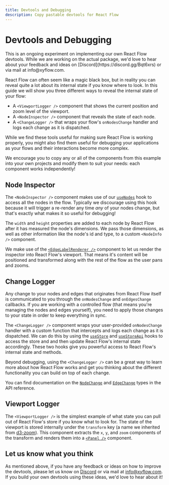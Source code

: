 ```yaml
---
title: Devtools and Debugging
description: Copy pastable devtools for React Flow
---
```



# Devtools and Debugging

<Callout type="info">
  This is an ongoing experiment on implementing our own React Flow devtools.
  While we are working on the actual package, we'd love to hear about your
  feedback and ideas on [Discord](https://discord.gg/Bqt6xrs) or via mail at
  info@xyflow.com.
</Callout>

React Flow can often seem like a magic black box, but in reality you can reveal
quite a lot about its internal state if you know where to look. In this guide we
will show you three different ways to reveal the internal state of your flow:

- A `<ViewportLogger />` component that shows the current position and zoom level
  of the viewport.
- A `<NodeInspector />` component that reveals the state of each node.
- A `<ChangeLogger />` that wraps your flow's `onNodesChange` handler and logs
  each change as it is dispatched.

While we find these tools useful for making sure React Flow is working properly,
you might also find them useful for debugging your applications as your flows and
their interactions become more complex.

<div className="nestedSandpack">
  <RemoteCodeViewer
    source={`${process.env.NEXT_PUBLIC_EXAMPLES_URL}/learn/devtools/source.json`}
    preview={`${process.env.NEXT_PUBLIC_EXAMPLES_URL}/learn/devtools/index.html`}
    framework="react"
  />
</div>

We encourage you to copy any or all of the components from this example into your
own projects and modify them to suit your needs: each component works independently!

## Node Inspector

The `<NodeInspector />` component makes use of our [`useNodes`](/api-reference/hooks/use-names)
hook to access all the nodes in the flow. Typically we discourage using this hook
because it will trigger a re-render any time _any_ of your nodes change, but that's
exactly what makes it so useful for debugging!

The `width` and `height` properties are added to each node by React Flow after it has measured
the node's dimensions. We pass those dimensions, as well as other information like
the node's id and type, to a custom `<NodeInfo />` component.

We make use of the [`<EdgeLabelRenderer />`](/api-reference/components/edge-label-renderer)
component to let us render the inspector into React Flow's viewport. That means
it's content will be positioned and transformed along with the rest of the flow
as the user pans and zooms.

## Change Logger

Any change to your nodes and edges that originates from React Flow itself is
communicated to you through the `onNodesChange` and `onEdgesChange` callbacks.
If you are working with a controlled flow (that means you're managing the nodes
and edges yourself), you need to apply those changes to your state in order to
keep everything in sync.

The `<ChangeLogger />` component wraps your user-provided `onNodesChange` handler
with a custom function that intercepts and logs each change as it is dispatched.
We can do this by using the [`useStore`](/api-reference/hooks/use-store) and
[`useStoreApi`](/api-reference/hooks/use-store-api) hooks to access the store and
and then update React Flow's internal state accordingly. These two hooks give you
powerful access to React Flow's internal state and methods.

Beyond debugging, using the `<ChangeLogger />` can be a great way to learn more
about how React Flow works and get you thinking about the different functionality
you can build on top of each change.

You can find documentation on the [`NodeChange`](/api-reference/types/node-change)
and [`EdgeChange`](/api-reference/types/edge-change) types in the API reference.

## Viewport Logger

The `<ViewportLogger />` is the simplest example of what state you can pull out
of React Flow's store if you know what to look for. The state of the viewport is
stored internally under the `transform` key (a name we inherited from
[d3-zoom](https://d3js.org/d3-zoom#zoomTransform)). This component extracts the
`x`, `y`, and `zoom` components of the transform and renders them into a
[`<Panel />`](/api-reference/components/panel) component.

## Let us know what you think

As mentioned above, if you have any feedback or ideas on how to improve the devtools,
please let us know on [Discord](https://discord.gg/Bqt6xrs) or via mail at
info@xyflow.com. If you build your own devtools using these ideas, we'd love to
hear about it!
